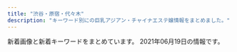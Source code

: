 ```yaml
---
title: "渋谷・原宿・代々木"
description: "キーワード別にの巨乳アジアン・チャイナエステ嬢情報をまとめました。"
---
```


新着画像と新着キーワードをまとめています。
2021年06月19日の情報です。

<DmmAffiliateIns />
<KeywordTable
  shops={
    [
    {
        "img_links": [
            "http://www.e-god.work/img/yuki1.jpg",
            "http://www.e-god.work/images/interior_t.jpg",
            "http://www.e-god.work/images/line.png",
            "http://www.e-god.work/img/koko2.jpg",
            "http://www.e-god.work/images/ais.jpg",
            "http://www.e-god.work/images/tel.jpg",
            "http://www.e-god.work/images/4.jpg",
            "http://www.e-god.work/images/int2.jpg",
            "http://www.e-god.work/images/int1.jpg",
            "http://www.e-god.work/img/koko1.jpg",
            "http://www.e-god.work/images/1.jpg",
            "http://www.e-god.work/images/mobile.jpg",
            "http://www.e-god.work/images/info.jpg",
            "http://www.e-god.work/images/head.jpg",
            "http://www.e-god.work/images/sys1.jpg",
            "http://www.e-god.work/img/eri1.jpg",
            "http://www.e-god.work/images/2.jpg",
            "http://www.e-god.work/images/sys2.jpg",
            "http://www.e-god.work/images/staff_t.jpg",
            "http://www.e-god.work/img/zb.jpg",
            "http://www.e-god.work/images/news.jpg"
        ],
        "name": "\u30b9\u30ef\u30f3",
        "url": "http://www.e-god.work/",
        "keywords": {},
        "station": "JR\u6e0b\u8c37\u99c5\u30cf\u30c1\u516c\u53e3"
    },
    {
        "img_links": [
            "http://www.ogon.work/staff/ai1.jpg",
            "http://www.ogon.work/img/bana02.jpg",
            "http://www.ogon.work/img/s/s_qa.png",
            "http://www.ogon.work/staff/momo1.jpg",
            "http://www.ogon.work/staff/ai2.jpg",
            "http://www.ogon.work/staff/aya3.jpg",
            "http://www.ogon.work/img/contentsbottom.png",
            "http://www.ogon.work/staff/aya1.jpg",
            "http://www.ogon.work/staff/yuki2.jpg",
            "http://www.ogon.work/staff/ayumi2.jpg",
            "http://www.ogon.work/staff/aya2.jpg",
            "http://www.ogon.work/staff/ayumi3.jpg",
            "http://www.ogon.work/img/bana03.jpg",
            "http://www.ogon.work/img/icon/new.jpg",
            "http://www.ogon.work/staff/yuki1.jpg",
            "http://www.ogon.work/staff/hana1.jpg",
            "http://www.ogon.work/staff/ai3.jpg",
            "http://www.ogon.work/staff/ayumi1.jpg",
            "http://www.ogon.work/img/interior.jpg"
        ],
        "keywords": {
            "C": 57,
            "D": 14,
            "87": 12,
            "E": 6,
            "86": 12,
            "84": 51
        },
        "station": "JR\u6e0b\u8c37\u99c5\u30cf\u30c1\u516c\u53e3",
        "url": "http://www.ogon.work/",
        "name": "\u9ec4\u91d1\u6d77\u5cb8"
    },
    {
        "img_links": [
            "http://awaawa-fairy.work/sp/img/time.jpg",
            "http://awaawa-fairy.work/sp/img/info.jpg",
            "http://awaawa-fairy.work/sp/img/t-o.jpg",
            "http://awaawa-fairy.work/sp/img/sta17.png",
            "http://awaawa-fairy.work/sp/img/p-22.png",
            "http://awaawa-fairy.work/sp/img/sta28.png",
            "http://awaawa-fairy.work/img/sta27.png",
            "http://awaawa-fairy.work/img/sta26.png",
            "http://awaawa-fairy.work/sp/img/sta26.png",
            "http://awaawa-fairy.work/img/st018.png",
            "http://awaawa-fairy.work/sp/img/sta22.png",
            "http://awaawa-fairy.work/sp/img/sta29.png",
            "http://awaawa-fairy.work/sp/img/t-t.jpg",
            "http://awaawa-fairy.work/img/st15.png",
            "http://awaawa-fairy.work/sp/img/sta15.png",
            "http://awaawa-fairy.work/img/sta29.png",
            "http://awaawa-fairy.work/img/st18.png",
            "http://awaawa-fairy.work/img/mo.png",
            "http://awaawa-fairy.work/sp/img/sta18.png",
            "http://awaawa-fairy.work/sp/img/p-28.png",
            "http://awaawa-fairy.work/img/st17.png",
            "http://awaawa-fairy.work/sp/img/tit.jpg",
            "http://awaawa-fairy.work/img/sta22.png",
            "http://awaawa-fairy.work/sp/img/add.jpg",
            "http://awaawa-fairy.work/img/head.png",
            "http://awaawa-fairy.work/img/sta18.png",
            "http://awaawa-fairy.work/img/st26.png",
            "http://awaawa-fairy.work/img/bottom.png",
            "http://awaawa-fairy.work/img/st29.png",
            "http://awaawa-fairy.work/sp/img/line.jpg",
            "http://awaawa-fairy.work/sp/img/pc.jpg",
            "http://awaawa-fairy.work/sp/img/pic.jpg",
            "http://awaawa-fairy.work/sp/img/sta27.png",
            "http://awaawa-fairy.work/img/nos.png",
            "http://awaawa-fairy.work/img/st4.png",
            "http://awaawa-fairy.work/img/st28.png",
            "http://awaawa-fairy.work/img/st017.png",
            "http://awaawa-fairy.work/sp/img/botton.jpg",
            "http://awaawa-fairy.work/sp/img/p-18.png",
            "http://awaawa-fairy.work/img/st22.png",
            "http://awaawa-fairy.work/sp/img/mv.jpg",
            "http://awaawa-fairy.work/sp/img/t-s.jpg",
            "http://awaawa-fairy.work/sp/img/sys.jpg",
            "http://awaawa-fairy.work/img/sta28.png",
            "http://awaawa-fairy.work/img/sta17.png",
            "http://awaawa-fairy.work/img/st27.png",
            "http://awaawa-fairy.work/sp/img/t-a.jpg",
            "http://awaawa-fairy.work/img/sta15.png",
            "http://awaawa-fairy.work/sp/img/tel.jpg",
            "http://awaawa-fairy.work/sp/img/t-r.jpg"
        ],
        "url": "http://awaawa-fairy.work/",
        "keywords": {
            "87": 5,
            "D": 4,
            "85": 4,
            "88": 5,
            "86": 3,
            "F": 1,
            "E": 2,
            "C": 17
        },
        "name": "\u6ce1\u6ce1\u30d5\u30a7\u30a2\u30ea\u30fc",
        "station": "JR\u6e0b\u8c37\u99c5\u897f\u53e3"
    },
    {
        "station": "JR\u6e0b\u8c37\u99c5",
        "keywords": {},
        "img_links": [
            "http://www.aixin.co.jp/images/staff/miharu/miharu.png",
            "http://www.aixin.co.jp/images/costume/4.png",
            "http://www.aixin.co.jp/images/costume/6.png",
            "http://www.aixin.co.jp/images/staff/yui2/yui2.png",
            "http://www.aixin.co.jp/images/staff/mimi2/mimi2.png",
            "http://www.aixin.co.jp/images/price/tokusen.jpg",
            "http://www.aixin.co.jp/images/staff/mika2/mika2.png",
            "http://www.aixin.co.jp/images/staff/miki/miki.jpg",
            "http://www.aixin.co.jp/images/staff/mina/2.jpg",
            "http://www.aixin.co.jp/images/staff/eri/eri.png",
            "http://www.aixin.co.jp/images/staff/sara/1.jpg",
            "http://www.aixin.co.jp/images/costume/3.png",
            "http://www.aixin.co.jp/images/staff/ruru2/ruru2.jpg",
            "http://www.aixin.co.jp/images/staff/miki/2.jpg",
            "http://www.aixin.co.jp/images/map/google.png",
            "http://www.aixin.co.jp/images/staff/yuzu/yuzu.jpg",
            "http://www.aixin.co.jp/images/staff/aki/aki.png",
            "http://www.aixin.co.jp/images/staff/chiemi/chiemi.jpg",
            "http://www.aixin.co.jp/images/price/aroma.jpg",
            "http://www.aixin.co.jp/images/wanted/wanted.png",
            "http://www.aixin.co.jp/images/costume/2.png",
            "http://www.aixin.co.jp/images/staff/sara/sara.jpg",
            "http://www.aixin.co.jp/images/staff/miya2/miya2.jpg",
            "http://www.aixin.co.jp/images/staff/ayaka/ayaka.jpg",
            "http://www.aixin.co.jp/images/staff/koko/koko.png",
            "http://www.aixin.co.jp/images/staff/rara/rara.png",
            "http://www.aixin.co.jp/images/price/hirou.jpg",
            "http://www.aixin.co.jp/images/staff/mika2/2.png",
            "http://www.aixin.co.jp/images/staff/mirai/mirai.png",
            "http://www.aixin.co.jp/images/top/top.jpg",
            "http://www.aixin.co.jp/images/staff/mika2/1.png",
            "http://www.aixin.co.jp/images/costume/7.png",
            "http://www.aixin.co.jp/images/costume/1.png",
            "http://www.aixin.co.jp/images/price/long.jpg",
            "http://www.aixin.co.jp/images/staff/jyujyu/jyujyu.jpg",
            "http://www.aixin.co.jp/images/staff/haruka2/haruka2.png",
            "http://www.aixin.co.jp/images/staff/jyujyu/1.jpg",
            "http://www.aixin.co.jp/images/staff/ran/ran.png",
            "http://www.aixin.co.jp/images/staff/akane/akane.png",
            "http://www.aixin.co.jp/images/staff/ruri2/ruri2.png",
            "http://www.aixin.co.jp/images/top_pic/top2.jpg"
        ],
        "url": "http://www.aixin.co.jp/",
        "name": "\u30a2\u30a4\u30b7\u30f3"
    },
    {
        "keywords": {
            "87": 6,
            "D": 18,
            "C": 16,
            "86": 9,
            "85": 3,
            "83": 3
        },
        "img_links": [
            "http://kokoronosato.tyo.cm/images/themes/pink/r3.jpg",
            "http://kokoronosato.tyo.cm/images/themes/pink/s_newface.png",
            "http://kokoronosato.tyo.cm/images/themes/pink/s_pickup.png",
            "http://kokoronosato.tyo.cm/images/themes/pink/line.png",
            "http://kokoronosato.tyo.cm/images/themes/pink/s_staff.png",
            "http://kokoronosato.tyo.cm/photos/sites/15/2020/08/2020082205443766.jpg",
            "http://kokoronosato.tyo.cm/photos/sites/15/2020/08/2020082205444313.jpg",
            "http://kokoronosato.tyo.cm/photos/sites/15/2020/08/2020082205444661.jpg",
            "http://kokoronosato.tyo.cm/photos/sites/15/2020/08/2020082203135850.jpg",
            "http://kokoronosato.tyo.cm/photos/sites/15/2019/07/2019072809465934.jpg",
            "http://kokoronosato.tyo.cm/images/themes/pink/mobile.jpg",
            "http://kokoronosato.tyo.cm/images/room2.jpg",
            "http://kokoronosato.tyo.cm/photos/sites/15/2019/07/2019072809450776.jpg",
            "http://kokoronosato.tyo.cm/images/room4.jpg",
            "http://kokoronosato.tyo.cm/photos/sites/15/2019/07/2019072809445954.jpg",
            "http://kokoronosato.tyo.cm/images/themes/pink/no2.png",
            "http://kokoronosato.tyo.cm/images/room1.jpg",
            "http://kokoronosato.tyo.cm/images/room3.jpg",
            "http://kokoronosato.tyo.cm/photos/sites/15/2019/07/2019072809470568.jpg",
            "http://kokoronosato.tyo.cm/images/themes/pink/no1.png",
            "http://kokoronosato.tyo.cm/images/themes/pink/s_news.png",
            "http://kokoronosato.tyo.cm/photos/sites/15/2020/08/2020082203150030.jpg",
            "http://kokoronosato.tyo.cm/images/themes/pink/s_ranking.png"
        ],
        "url": "http://kokoronosato.tyo.cm/",
        "station": "JR\u6e0b\u8c37\u99c5\u6771\u53e3",
        "name": "\u68ee\u306e\u9999"
    },
    {
        "keywords": {},
        "url": "http://www.kaede-es.club/",
        "name": "\u6953",
        "station": "JR\u4ee3\u3005\u6728\u99c5",
        "img_links": [
            "http://www.kaede-es.club/psd/off2-1.jpg",
            "http://www.kaede-es.club/css/2.jpeg",
            "http://www.kaede-es.club/psd/off32.jpg",
            "http://www.kaede-es.club/images/index-tiba_02.jpg",
            "http://www.kaede-es.club/images/index-tiba_04.jpg",
            "http://www.kaede-es.club/images/staff/2/hana.jpg",
            "http://www.kaede-es.club/images/index-tiba_13.jpg",
            "http://www.kaede-es.club/images/staff/2/momo.jpg",
            "http://www.kaede-es.club/images/shop/DSC_0998-199x300.jpg",
            "http://www.kaede-es.club/images/staff/4/yuyu2.jpg",
            "http://www.kaede-es.club/images/staff/900938665947495901-225x300.jpg",
            "http://www.kaede-es.club/images/index-tiba_09.jpg",
            "http://www.kaede-es.club/images/index-tiba_10.jpg",
            "http://www.kaede-es.club/images/nav/nav-sys.jpg",
            "http://www.kaede-es.club/images/staff/4/sati.jpg",
            "http://www.kaede-es.club/images/staff/mimi.jpg",
            "http://www.kaede-es.club/images/staff/2/riri.jpg",
            "http://www.kaede-es.club/images/staff/2/7.jpg",
            "http://www.kaede-es.club/images/shop/DSC_0086-300x199.jpg",
            "http://www.kaede-es.club/images/nav/nav-staff.jpg",
            "http://www.kaede-es.club/images/staff/neinei2.jpg",
            "http://www.kaede-es.club/images/t-off-ico.jpg",
            "http://www.kaede-es.club/images/nav/nav-job.jpg",
            "http://www.kaede-es.club/images/shop/DSC_0087-221x300.jpg",
            "http://www.kaede-es.club/images/staff/6.jpg"
        ]
    },
    {
        "keywords": {},
        "img_links": [],
        "name": "Angel",
        "station": "JR\u6e0b\u8c37\u99c5\u5bae\u76ca\u5742\u53e3",
        "url": "http://angel.est.cm/"
    }
]
}
/>
<DmmAffiliateScript />
